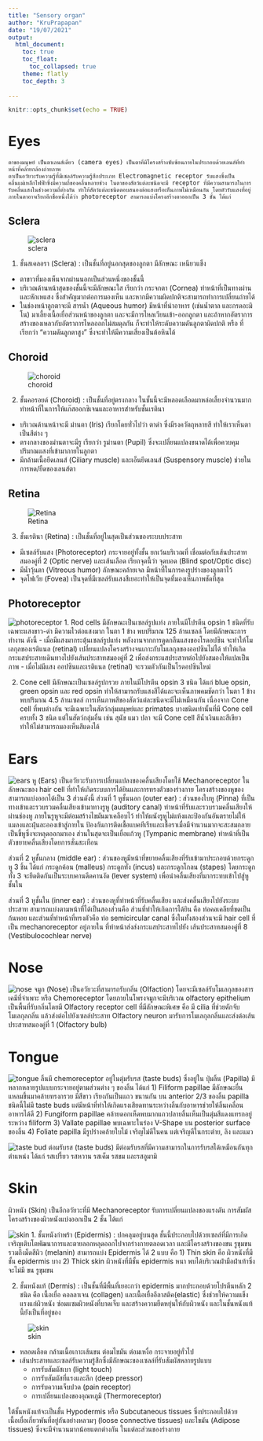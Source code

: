 ---
title: "Sensory organ"
author: "KruPrapapan"
date: "19/07/2021"
output:
  html_document:
    toc: true
    toc_float:
      toc_collapsed: true
    theme: flatly
    toc_depth: 3
      
---

```{r setup, include=FALSE}
knitr::opts_chunk$set(echo = TRUE)
```

# Eyes {.tabset .tabset-fade .tabset-pills}

	ตาของมนุษย์ เป็นตาเลนส์เดี่ยว (camera eyes) เป็นตาที่มีโครงสร้างซับซ้อนภายในประกอบด้วยเลนส์ที่ทำหน้าที่คล้ายกล้องถ่ายภาพ 
	ตาเป็นอวัยวะรับความรู้ที่มีเซลล์รับความรู้สึกประเภท Electromagnetic receptor รับแสงซึ่งเป็นคลื่นแม่เหล็กไฟฟ้าซึ่งมีความถี่ของคลื่นหลายช่วง ในตาของสัตว์แต่ละชนิดจะมี receptor ที่มีความสามารถในการรับคลื่นแสงในช่วงความถี่ต่างกัน ทำให้สัตว์แต่ละชนิดตอบสนองต่อแสงหรือเห็นภาพไม่เหมือนกัน โดยตัวรับแสงที่อยู่ภายในตาอาจเรียกอีกชื่อหนึ่งได้ว่า photoreceptor สามารถแบ่งโครงสร้างตาออกเป็น 3 ชั้น ได้แก่ 



## Sclera

![sclera](C:/Users/prapapan/Desktop/sensory/sclera.jpg)

1.	ชั้นสเคลอรา (Sclera) : เป็นชั้นที่อยู่นอกสุดของลูกตา มีลักษณะ เหนียวแข็ง 
- ตาขาวที่มองเห็นจากผ่านนอกเป็นส่วนหนึ่งของชั้นนี้
- บริเวณด้านหน้าสุดของชั้นนี้จะมีลักษณะใส เรียกว่า กระจกตา (Cornea) ทำหน้าที่เป็นทางผ่านและหักเหแสง ซึ่งสำคัญมากต่อการมองเห็น และหากมีความผิดปกติจะสามารถทำการเปลี่ยนถ่ายได้
- ในช่องหน้าลูกตาจะมี สารน้ำ (Aqueous humor) มีหน้าที่นำอาหาร (เช่นน้ำตาล และกรดอะมิโน) มาเลี้ยงเนื้อเยื่อส่วนหน้าของลูกตา และจะมีการไหลเวียนเข้า-ออกลูกตา และถ้าหากอัตราการสร้างของเหลวกับอัตราการไหลออกไม่สมดุลกัน ก็จะทำให้ระดับความดันลูกตาผิดปกติ หรือ ที่เรียกว่า “ความดันลูกตาสูง” ซึ่งจะทำให้มีความเสี่ยงเป็นต้อหินได้ 

## Choroid

![choroid](C:/Users/prapapan/Desktop/sensory/choroid.png)

2.	ชั้นคอรอยด์ (Choroid) : เป็นชั้นที่อยู่ตรงกลาง ในชั้นนี้จะมีหลอดเลือดมาหล่อเลี้ยงจำนวนมากทำหน้าที่ในการให้แก๊สออกซิเจนและอาหารสำหรับชั้นเรตินา
-	บริเวณด้านหน้าจะมี ม่านตา (Iris) เรียกโดยทั่วไปว่า ตาดำ ซึ่งมีรงควัตถุหลายสี ทำให้เราเห็นตาเป็นสีต่าง ๆ 
-	ตรงกลางของม่านตาจะมีรู เรียกว่า รูม่านตา (Pupil) ซึ่งจะเปลี่ยนแปลงขนาดได้เพื่อควบคุมปริมาณแสงที่เข้ามาภายในลูกตา 
-	มีกล้ามเนื้อยึดเลนส์ (Ciliary muscle) และเอ็นยึดเลนส์ (Suspensory muscle) ช่วยในการหด/ยืดของเลนส์ตา


## Retina 
![Retina](C:/Users/prapapan/Desktop/sensory/retina.png)

3.	ชั้นเรตินา (Retina) : เป็นชั้นที่อยู่ในสุดเป็นส่วนของระบบประสาท 
-	มีเซลล์รับแสง (Photoreceptor) กระจายอยู่ทั้งชั้น ยกเว้นบริเวณที่ เชื่อมต่อกับเส้นประสาทสมองคู่ที่ 2 (Optic nerve) และเส้นเลือด เรียกจุดนี้ว่า จุดบอด (Blind spot/Optic disc) 
-	มีน้ำวุ้นตา (Vitreous humor) ลักษณะคล้ายเจล มีหน้าที่ในการคงรูปร่างของลูกตาไว้
-	จุดโฟเวีย (Fovea) เป็นจุดที่มีเซลล์รับแสงสีเยอะทำให้เป็นจุดที่มองเห็นภาพชัดที่สุด

## Photoreceptor

![photoreceptor](C:/Users/prapapan/Desktop/sensory/receptor.png)
1.	Rod cells มีลักษณะเป็นเซลล์รูปแท่ง ภายในมีโปรตีน opsin 1 ชนิดที่รับเฉพาะแสงขาว-ดำ มีความไวต่อแสงมาก ในตา 1 ข้าง พบปริมาณ 125 ล้านเซลล์ 
 โดยมีลักษณะการทำงาน ดังนี้
- เมื่อมีแสงมากระตุ้นเซลล์รูปแท่ง พลังงานจากการดูดกลืนแสงของโรดอปซิน จะทำให้โมเลกุลของเรติแนล (retinal) เปลี่ยนแปลงโครงสร้างจนเกาะกับโมเลกุลของออปซินไม่ได้
ทำให้เกิดกระแสประสาทเดินทางไปยังเส้นประสาทสมองคู่ที่ 2 เพื่อส่งกระแสประสาทต่อไปยังสมองให้แปลเป็นภาพ 
- เมื่อไม่มีแสง ออปซินและเรติแนล (retinal) จะรวมตัวกันเป็นโรดอปซินใหม่

2.	Cone cell มีลักษณะเป็นเซลล์รูปกรวย ภายในมีโปรตีน opsin 3 ชนิด ได้แก่ blue opsin, green opsin และ red opsin ทำให้สามารถรับแสงสีได้และจะเห็นภาพคมชัดกว่า  ในตา 1 ข้าง พบปริมาณ 4.5 ล้านเซลล์
การเห็นภาพสีของสัตว์แต่ละชนิดจะมีไม่เหมือนกัน เนื่องจาก Cone cell ที่พบต่างกัน จะมีเฉพาะในสัตว์กลุ่มมนุษย์และ primates บางชนิดเท่านั้นที่มี Cone cell ครบทั้ง 3 ชนิด แต่ในสัตว์กลุ่มอื่น เช่น สุนัข แมว ปลา จะมี Cone cell สีน้ำเงินและสีเขียว ทำให้ไม่สามารถมองเห็นสีแดงได้


# Ears

![ears](C:/Users/prapapan/Desktop/sensory/ear.png)
หู (Ears) 
	เป็นอวัยวะรับการเปลี่ยนแปลงของคลื่นเสียงโดยใช้ Mechanoreceptor ในลักษณะของ hair cell ที่ทำให้เกิดระบบการได้ยินและการทรงตัวของร่างกาย โครงสร้างของหูของสามารถแบ่งออกได้เป็น 3 ส่วนดังนี้
ส่วนที่ 1 หูชั้นนอก (outer ear) : ส่วนของใบหู (Pinna) ที่เป็นทางเข้าและรวบรวมคลื่นเสียงเข้ามาทางรูหู (auditory canal)  ทำหน้าที่รับและรวบรวมคลื่นเสียงให้ผ่านช่องหู ภายในรูหูจะมีต่อมสร้างไขมันมาเคลือบไว้ ทำให้ผนังรูหูไม่แห้งและป้องกันอันตรายไม่ให้แมลงและฝุ่นละอองเข้าสู่ภายใน ป้องกันการติดเชื้อแบคทีเรียและเชื้อราเมื่อมีจำนวนมากจะสะสมกลายเป็นขี้หูซึ่งจะหลุดออกมาเอง 
ส่วนในสุดจะเป็นเยื่อแก้วหู (Tympanic membrane) ทำหน้าที่เป็นตัวขยายคลื่นเสียงโดยการสั่นสะเทือน

ส่วนที่ 2 หูชั้นกลาง (middle ear) : ส่วนของหูมีหน้าที่ขยายคลื่นเสียงที่รับเข้ามาประกอบด้วยกระดูกหู 3 ชิ้น ได้แก่ กระดูกค้อน (malleus) กระดูกทั่ง (incus) และกระดูกโกลน (stapes) โดยกระดูกทั้ง 3 จะยึดติดกันเป็นระบบคานดีดคานงัด (lever system) เพื่อนำคลื่นเสียงที่มากระทบเข้าไปสู่หูชั้นใน

ส่วนที่ 3  หูชั้นใน (inner ear) : ส่วนของหูที่ทำหน้าที่รับคลื่นเสียง และส่งคลื่นเสียงไปยังระบบประสาท สามารถแบ่งตามหน้าที่ได้เป็นสองส่วนคือ ส่วนที่ทำให้เกิดการได้ยิน คือ ท่อคอเคลียที่ขดเป็นก้นหอย และส่วนที่ทำหน้าที่ทรงตัวคือ ท่อ semicircular canal ซึ่งในทั้งสองส่วนจะมี hair cell ที่เป็น mechanoreceptor อยู่ภายใน ที่ทำหน้าส่งส่งกระแสประสาทไปยัง เส้นประสาทสมองคู่ที่ 8 (Vestibulocochlear nerve)

# Nose
![nose](C:/Users/prapapan/Desktop/sensory/nose.png)
จมูก (Nose) 
	เป็นอวัยวะที่สามารถรับกลิ่น (Olfaction) โดยจะมีเซลล์รับโมเลกุลของสารเคมีที่จำเพาะ หรือ Chemoreceptor โดยภายในโพรงจมูกจะมีบริเวณ olfactory epithelium เป็นพื้นที่รับกลิ่นโดยมี Olfactory receptor cell ที่มีลักษณะพิเศษ คือ มี cilia ที่ช่วยดักจับโมเลกุลกลิ่น แล้วส่งต่อไปยังเซลล์ประสาท Olfactory neuron มารับการโมเลกุลกลิ่นและส่งต่อเส้นประสาทสมองคู่ที่ 1 (Olfactory bulb)

# Tongue
![tongue](C:/Users/prapapan/Desktop/sensory/tongue.gif)
ลิ้นมี chemoreceptor อยู่ในตุ่มรับรส (taste buds) ซึ่งอยู่ใน ปุ่มลิ้น (Papilla) มีหลากหลายรูปแบบกระจายอยู่ตามส่วนต่าง ๆ ของลิ้น ได้แก่ 
1)	Filiform papillae มีลักษณะยื่นแหลมขึ้นมาคล้ายทรงกรวย มีสีขาว เรียงกันเป็นแถว ขนานกัน บน anterior 2/3 ของลิ้น papilla ชนิดนี้ไม่มี taste buds แต่มีหน้าที่ทำให้เกิดแรงเสียดทานระหว่างลิ้นกับอาหารช่วยให้ลิ้นเคลื่อนอาหารได้ดี
2)	Fungiform papillae คล้ายดอกเห็ดพบมากแถวปลายลิ้นเห็นเป็นตุ่มสีแดงแทรกอยู่ระหว่าง filiform 
3)	Vallate papillae พบเฉพาะในร่อง V-Shape บน posterior surface ของลิ้น
4)	Foliate papilla มีรูปร่างคล้ายใบไม้ เจริญไม่ดีในคน แต่เจริญดีในกระต่าย, ลิง และแมว

![taste bud](C:/Users/prapapan/Desktop/sensory/taste bud.png)
ต่อมรับรส (taste buds) 
มีต่อมรับรสที่มีความสามารถในการรับรสได้เหมือนกันทุกตำแหน่ง ได้แก่ รสเปรี้ยว รสหวาน รสเค็ม รสขม และรสอูมามิ 


# Skin

ผิวหนัง (Skin) 
	เป็นอีกอวัยวะที่มี Mechanoreceptor รับการเปลี่ยนแปลงของแรงดัน การสัมผัส โครงสร้างของผิวหนังแบ่งออกเป็น 2 ชั้น ได้แก่ 

![skin](C:/Users/prapapan/Desktop/sensory/skin.png)
1.	ชั้นหนังกำพร้า (Epidermis) : ปกคลุมอยู่บนสุด ชั้นนี้ประกอบไปด้วยเซลล์ที่มีการเกิดเจริญเติบโตพัฒนาการและตายลอกหลุดออกไปจากร่างกายตลอดเวลา และมีโครงสร้างของขน รูขุมขน รวมถึงม็ดสีผิว (melanin) สามารถแบ่ง Epidermis ได้ 2 แบบ คือ 
	1) Thin skin คือ ผิวหนังที่มีชั้น epidermis บาง 
2) Thick skin ผิวหนังที่มีชั้น epidermis หนา พบได้บริเวณฝ่ามือฝ่าเท้าซึ่งจะไม่มี ขน รูขุมขน 
  
2.	ชั้นหนังแท้ (Dermis) : เป็นชั้นที่มีพื้นที่เยอะกว่า epidermis มากประกอบด้วยโปรตีนหลัก 2 ชนิด คือ เนื้อเยื่อ คอลลาเจน (collagen)  และเนื้อเยื่ออีลาสติค(elastic) ซึ่งช่วยให้ความแข็งแรงแก่ผิวหนัง ซ่อมแซมผิวหนังที่บาดเจ็บ และสร้างความยืดหยุ่นให้กับผิวหนัง และในชั้นหนังแท้นี้ยังเป็นที่อยู่ของ 


![skin](C:/Users/prapapan/Desktop/sensory/skin3.jpg)

-	หลอดเลือด กล้ามเนื้อเกาะเส้นขน ต่อมไขมัน ต่อมเหงื่อ กระจายอยู่ทั่วไป 
-	เส้นประสาทและเซลล์รับความรู้สึกซึ่งมีลักษณะของเซลล์ที่รับสัมผัสหลายรูปแบบ
	- การรับสัมผัสเบา (light touch) 
	- การรับสัมผัสที่แรงและลึก (deep pressor) 
	- การรับความเจ็บปวด (pain receptor) 
	- การเปลี่ยนแปลงของอุณหภูมิ (Thermoreceptor) 

ใต้ชั้นหนังแท้จะเป็นชั้น Hypodermis หรือ Subcutaneous tissues  ซึ่งประกอบไปด้วย เนื้อเยื่อเกี่ยวพันที่อยู่กันอย่างหลวมๆ  (loose connective tissues)  และไขมัน  (Adipose tissues)  ซึ่งจะมีจำนวนมากน้อยแตกต่างกัน ในแต่ละส่วนของร่างกาย
